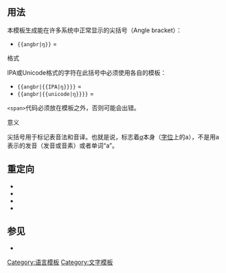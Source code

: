 {{Documentation subpage}}
<!-- Categories go at the bottom of this page and interwikis go in Wikidata. -->

== 用法 ==
本模板生成能在许多系统中正常显示的尖括号（Angle bracket）：
*<code><nowiki>{{angbr|ŋ}}</nowiki></code> = {{angbr|ŋ}}

;格式
IPA或Unicode格式的字符在此括号中必须使用各自的模板：
*<code><nowiki>{{angbr|{{IPA|ŋ}}}}</nowiki></code> = {{angbr|{{IPA|ŋ}}}}
*<code><nowiki>{{angbr|{{unicode|ŋ}}}}</nowiki></code> = {{angbr|{{unicode|ŋ}}}}

<code><nowiki><span></nowiki></code>代码必须放在模板之外，否则可能会出错。

;意义
尖括号用于标记表音法和音译。也就是说，{{angbr|a}}标志着''[[a]]''本身（[[字位]]上的a），不是用a表示的发音（发音{{IPAblink|a}}或音素{{IPA|/a/}}）或者单词“a”。

==重定向==
* {{tl|Angbr}}
* {{tl|Infix}}
* {{tl|尖括号}}
* {{tl|尖角括号}}

==参见==
* {{tl|Circumfix}}

<includeonly>
<!-- Categories go here, and interwikis go in Wikidata -->
[[Category:语言模板]]
[[Category:文字模板]]
</includeonly>